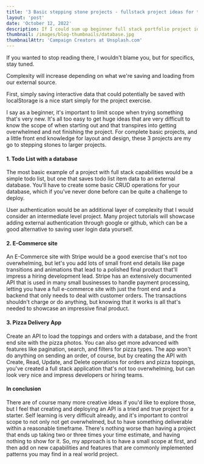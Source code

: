 ```yaml
---
title: '3 Basic stepping stone projects - fullstack project ideas for the Beginner'
layout: 'post'
date: 'October 12, 2022'
description: If I could sum up beginner full stack portfolio project ideas, it would be any beginner front end project with a database added on.
thumbnail: /images/blog-thumbnails/database.jpg
thumbnailAttr: 'Campaign Creators at Unsplash.com'
---
```

If you wanted to stop reading there, I wouldn't blame you, but for specifics, stay tuned.

Complexity will increase depending on what we're saving and loading from our external source. 

First, simply saving interactive data that could potentially be saved with localStorage is a nice start simply for the project exercise.

 I say as a beginner, it's important to limit scope when trying something that's very new. It's all too easy to get huge ideas that are very difficult to know the scope of when starting out and that transpires into getting overwhelmed and not finishing the project. For complete basic projects, and a little front end knowledge for layout and design, these 3 projects are my go to stepping stones to larger projects.

#### 1. Todo List with a database

The most basic example of a project with full stack capabilities would be a simple todo list, but one that saves todo list item data to an external database. You'll have to create some basic CRUD operations for your database, which if you've never done before can be quite a challenge to deploy.

User authentication would be an additional layer of complexity that I would consider an intermediate level project. Many project tutorials will showcase adding external authentication through google or github, which can be a good alternative to saving user login data yourself.

#### 2. E-Commerce site

An E-Commerce site with Stripe would be a good exercise that's not too overwhelming, but let's you add lots of small front end details like page transitions and animations that lead to a polished final product that'll impress a hiring development lead. Stripe has an extensively documented API that is used in many small businesses to handle payment processing, letting you have a full e-commerce site with just the front end and a backend that only needs to deal with customer orders. The transactions shouldn't charge or do anything, but knowing that it works is all that's needed to showcase an impressive final product.

#### 3. Pizza Delivery App

Create an API to load the toppings and orders with a database, and the front end site with the pizza photos. You can also get more advanced with features like pagination, search, and filters for pizza types. The app won't do anything on sending an order, of course, but by creating the API with Create, Read, Update, and Delete operations for orders and pizza toppings, you've created a full stack application that's not too overwhelming, but can look very nice and impress developers or hiring teams.

#### In conclusion

There are of course many more creative ideas if you'd like to explore those, but I feel that creating and deploying an API is a tried and true project for a starter. Self learning is very difficult already, and it's important to control scope to not only not get overwhelmed, but to have something deliverable within a reasonable timeframe. There's nothing worse than having a project that ends up taking two or three times your time estimate, and having nothing to show for it. So, my approach is to have a small scope at first, and then add on new capabilities and features that are commonly implemented patterns you may find in a real world project.

